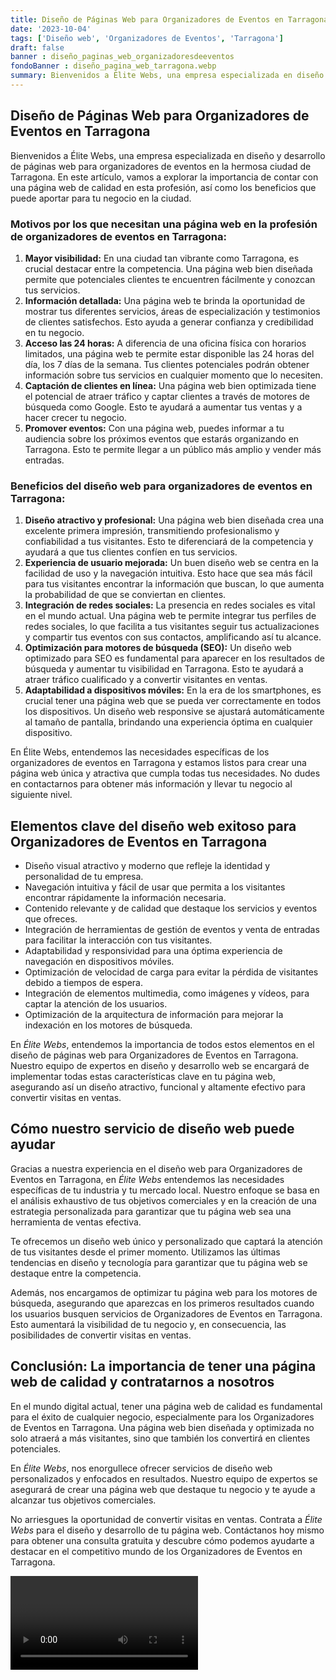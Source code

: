```yaml
---
title: Diseño de Páginas Web para Organizadores de Eventos en Tarragona
date: '2023-10-04'
tags: ['Diseño web', 'Organizadores de Eventos', 'Tarragona']
draft: false
banner : diseño_paginas_web_organizadoresdeeventos
fondoBanner : diseño_pagina_web_tarragona.webp
summary: Bienvenidos a Élite Webs, una empresa especializada en diseño y desarrollo de páginas web para organizadores de eventos en la hermosa ciudad de Tarragona. En este artículo, vamos a explorar la importancia de contar con una página web de calidad en esta profesión, así como los beneficios que puede aportar para tu negocio en la ciudad.
---
```


## Diseño de Páginas Web para Organizadores de Eventos en Tarragona

Bienvenidos a Élite Webs, una empresa especializada en diseño y desarrollo de páginas web para organizadores de eventos en la hermosa ciudad de Tarragona. En este artículo, vamos a explorar la importancia de contar con una página web de calidad en esta profesión, así como los beneficios que puede aportar para tu negocio en la ciudad.

### Motivos por los que necesitan una página web en la profesión de organizadores de eventos en Tarragona:

1. **Mayor visibilidad:** En una ciudad tan vibrante como Tarragona, es crucial destacar entre la competencia. Una página web bien diseñada permite que potenciales clientes te encuentren fácilmente y conozcan tus servicios.
2. **Información detallada:** Una página web te brinda la oportunidad de mostrar tus diferentes servicios, áreas de especialización y testimonios de clientes satisfechos. Esto ayuda a generar confianza y credibilidad en tu negocio.
3. **Acceso las 24 horas:** A diferencia de una oficina física con horarios limitados, una página web te permite estar disponible las 24 horas del día, los 7 días de la semana. Tus clientes potenciales podrán obtener información sobre tus servicios en cualquier momento que lo necesiten.
4. **Captación de clientes en línea:** Una página web bien optimizada tiene el potencial de atraer tráfico y captar clientes a través de motores de búsqueda como Google. Esto te ayudará a aumentar tus ventas y a hacer crecer tu negocio.
5. **Promover eventos:** Con una página web, puedes informar a tu audiencia sobre los próximos eventos que estarás organizando en Tarragona. Esto te permite llegar a un público más amplio y vender más entradas.

### Beneficios del diseño web para organizadores de eventos en Tarragona:
1. **Diseño atractivo y profesional:** Una página web bien diseñada crea una excelente primera impresión, transmitiendo profesionalismo y confiabilidad a tus visitantes. Esto te diferenciará de la competencia y ayudará a que tus clientes confíen en tus servicios.
2. **Experiencia de usuario mejorada:** Un buen diseño web se centra en la facilidad de uso y la navegación intuitiva. Esto hace que sea más fácil para tus visitantes encontrar la información que buscan, lo que aumenta la probabilidad de que se conviertan en clientes.
3. **Integración de redes sociales:** La presencia en redes sociales es vital en el mundo actual. Una página web te permite integrar tus perfiles de redes sociales, lo que facilita a tus visitantes seguir tus actualizaciones y compartir tus eventos con sus contactos, amplificando así tu alcance.
4. **Optimización para motores de búsqueda (SEO):** Un diseño web optimizado para SEO es fundamental para aparecer en los resultados de búsqueda y aumentar tu visibilidad en Tarragona. Esto te ayudará a atraer tráfico cualificado y a convertir visitantes en ventas.
5. **Adaptabilidad a dispositivos móviles:** En la era de los smartphones, es crucial tener una página web que se pueda ver correctamente en todos los dispositivos. Un diseño web responsive se ajustará automáticamente al tamaño de pantalla, brindando una experiencia óptima en cualquier dispositivo.

En Élite Webs, entendemos las necesidades específicas de los organizadores de eventos en Tarragona y estamos listos para crear una página web única y atractiva que cumpla todas tus necesidades. No dudes en contactarnos para obtener más información y llevar tu negocio al siguiente nivel.

<GifSeo />

<Cta />

## Elementos clave del diseño web exitoso para Organizadores de Eventos en Tarragona

- Diseño visual atractivo y moderno que refleje la identidad y personalidad de tu empresa.
- Navegación intuitiva y fácil de usar que permita a los visitantes encontrar rápidamente la información necesaria.
- Contenido relevante y de calidad que destaque los servicios y eventos que ofreces.
- Integración de herramientas de gestión de eventos y venta de entradas para facilitar la interacción con tus visitantes.
- Adaptabilidad y responsividad para una óptima experiencia de navegación en dispositivos móviles.
- Optimización de velocidad de carga para evitar la pérdida de visitantes debido a tiempos de espera.
- Integración de elementos multimedia, como imágenes y vídeos, para captar la atención de los usuarios.
- Optimización de la arquitectura de información para mejorar la indexación en los motores de búsqueda.

En *Élite Webs*, entendemos la importancia de todos estos elementos en el diseño de páginas web para Organizadores de Eventos en Tarragona. Nuestro equipo de expertos en diseño y desarrollo web se encargará de implementar todas estas características clave en tu página web, asegurando así un diseño atractivo, funcional y altamente efectivo para convertir visitas en ventas.

## Cómo nuestro servicio de diseño web puede ayudar

Gracias a nuestra experiencia en el diseño web para Organizadores de Eventos en Tarragona, en *Élite Webs* entendemos las necesidades específicas de tu industria y tu mercado local. Nuestro enfoque se basa en el análisis exhaustivo de tus objetivos comerciales y en la creación de una estrategia personalizada para garantizar que tu página web sea una herramienta de ventas efectiva.

Te ofrecemos un diseño web único y personalizado que captará la atención de tus visitantes desde el primer momento. Utilizamos las últimas tendencias en diseño y tecnología para garantizar que tu página web se destaque entre la competencia.

Además, nos encargamos de optimizar tu página web para los motores de búsqueda, asegurando que aparezcas en los primeros resultados cuando los usuarios busquen servicios de Organizadores de Eventos en Tarragona. Esto aumentará la visibilidad de tu negocio y, en consecuencia, las posibilidades de convertir visitas en ventas.

## Conclusión: La importancia de tener una página web de calidad y contratarnos a nosotros

En el mundo digital actual, tener una página web de calidad es fundamental para el éxito de cualquier negocio, especialmente para los Organizadores de Eventos en Tarragona. Una página web bien diseñada y optimizada no solo atraerá a más visitantes, sino que también los convertirá en clientes potenciales.

En *Élite Webs*, nos enorgullece ofrecer servicios de diseño web personalizados y enfocados en resultados. Nuestro equipo de expertos se asegurará de crear una página web que destaque tu negocio y te ayude a alcanzar tus objetivos comerciales.

No arriesgues la oportunidad de convertir visitas en ventas. Contrata a *Élite Webs* para el diseño y desarrollo de tu página web. Contáctanos hoy mismo para obtener una consulta gratuita y descubre cómo podemos ayudarte a destacar en el competitivo mundo de los Organizadores de Eventos en Tarragona.

<Video />

<CtaBot job='Organizadores de Eventos' city='Tarragona'/>

<Gmaps query='Tarragona+españa+maps' />